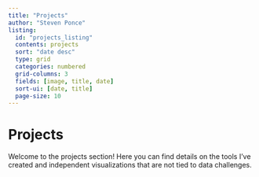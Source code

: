 ```yaml
---
title: "Projects"
author: "Steven Ponce"
listing:
  id: "projects_listing"
  contents: projects
  sort: "date desc"
  type: grid
  categories: numbered
  grid-columns: 3
  fields: [image, title, date]
  sort-ui: [date, title]
  page-size: 10
---
```


# Projects

Welcome to the projects section! Here you can find details on the tools I’ve created and independent visualizations that are not tied to data challenges.

::: #projects_listing
:::